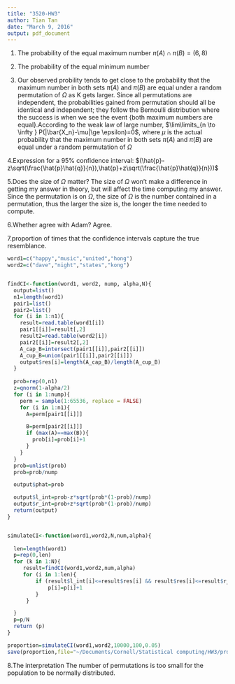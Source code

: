 ```yaml
---
title: "3520-HW3"
author: Tian Tan
date: "March 9, 2016"
output: pdf_document
---
```

1. The probability of the equal maximum number 
$\pi(A) \cap \pi(B)=(6,8)$

\begin{eqnarray*}
P(max(\pi(A))==max(\pi(B))) &=& \frac{|A \cap B|}{|A \cup B|} \\ 
                            &=& \frac{2}{7}
\end{eqnarray*} 

2. The probability of the equal minimum number

\begin{eqnarray*}
P(min(\pi(A))==min(\pi(B))) &=& \frac{|A \cap B|}{|A \cup B|} \\ 
                            &=& \frac{2}{7}
\end{eqnarray*} 

3. Our observed probility tends to get close to the probability that the maximum number in both sets $\pi(A)$ and $\pi(B)$ are equal under a random permutation of $\Omega$ as K gets larger. 
Since all permutations are independent, the probabilities gained from permutation should all be identical and independent; they follow the Bernoulli distribution where the success is when we see the event {both maximum numbers are equal}.According to the weak law of large number, $\lim\limits_{n \to \infty } P(|\bar{X_n}-\mu|\ge \epsilon)=0$, where $\mu$ is the actual probability that the maximum number in both sets $\pi(A)$ and $\pi(B)$ are equal under a random permutation of $\Omega$


4.Expression for a 95% confidence interval:
$(\hat{p}-z\sqrt(\frac{\hat{p}\hat{q}}{n}),\hat{p}+z\sqrt(\frac{\hat{p}\hat{q}}{n}))$
\begin{eqnarray*}
\hat{p} &=& prop (from\ the\ algorithm) \\
\hat{q} &=& 1-\hat{p} \\
      z &=& z_{0.05/2}\\
      n &=& the\ total\ number\ of\ permutations
\end{eqnarray*} 

5.Does the size of $\Omega$ matter? 
The size of $\Omega$ won't make a difference in getting my answer in theory, but will affect the time computing my answer. Since the permutation is on $\Omega$, the size of $\Omega$ is the number contained in a permutation, thus the larger the size is, the longer the time needed to compute. 

6.Whether agree with Adam? 
Agree. 

7.proportion of times that the confidence intervals capture the true resemblance.
```r
word1=c("happy","music","united","hong")
word2=c("dave","night","states","kong")


findCI<-function(word1, word2, nump, alpha,N){
  output=list()
  n1=length(word1)
  pair1=list()
  pair2=list()
  for (i in 1:n1){
    result=read.table(word1[i])
    pair1[[i]]=result[,2]
    result2=read.table(word2[i])
    pair2[[i]]=result2[,2]
    A_cap_B=intersect(pair1[[i]],pair2[[i]])
    A_cup_B=union(pair1[[i]],pair2[[i]])
    output$res[i]=length(A_cap_B)/length(A_cup_B)
  }
  
  prob=rep(0,n1)
  z=qnorm(1-alpha/2)
  for (i in 1:nump){
    perm = sample(1:65536, replace = FALSE) 
    for (i in 1:n1){
      A=perm[pair1[[i]]]

      B=perm[pair2[[i]]]
      if (max(A)==max(B)){
        prob[i]=prob[i]+1
      }
    }
  }
  prob=unlist(prob)
  prob=prob/nump

  output$phat=prob

  output$l_int=prob-z*sqrt(prob*(1-prob)/nump)
  output$r_int=prob+z*sqrt(prob*(1-prob)/nump)
  return(output)
}


simulateCI<-function(word1,word2,N,num,alpha){
  
  len=length(word1)
  p=rep(0,len)
  for (k in 1:N){
     result=findCI(word1,word2,num,alpha)
     for (i in 1:len){
         if (result$l_int[i]<=result$res[i] && result$res[i]<=result$r_int[i]){
             p[i]=p[i]+1
         }
      }

  }
  p=p/N
  return (p)
}

proportion=simulateCI(word1,word2,10000,100,0.05)
save(proportion,file="~/Documents/Cornell/Statistical computing/HW3/proportion.rData")
```
8.The interpretation 
The number of permutations is too small for the population to be normally distributed. 


